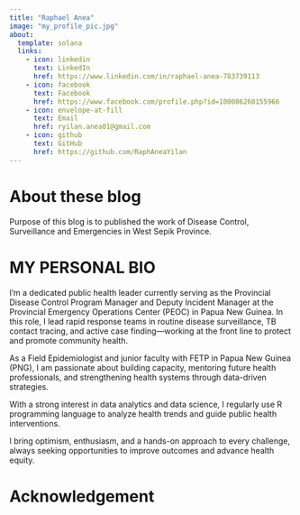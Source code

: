 ```yaml
---
title: "Raphael Anea"
image: "my_profile_pic.jpg"
about:
  template: solana
  links:
    - icon: linkedin
      text: LinkedIn
      href: https://www.linkedin.com/in/raphael-anea-783739113
    - icon: facebook
      text: Facebook
      href: https://www.facebook.com/profile.php?id=100086260155966
    - icon: envelope-at-fill
      text: Email
      href: ryilan.anea01@gmail.com
    - icon: github
      text: GitHub
      href: https://github.com/RaphAneaYilan
---
```


::: panel-tabset
# About these blog

Purpose of this blog is to published the work of Disease Control, Surveillance and Emergencies in West Sepik Province.

# MY PERSONAL BIO

I’m a dedicated public health leader currently serving as the Provincial Disease Control Program Manager and Deputy Incident Manager at the Provincial Emergency Operations Center (PEOC) in Papua New Guinea. In this role, I lead rapid response teams in routine disease surveillance, TB contact tracing, and active case finding—working at the front line to protect and promote community health.

As a Field Epidemiologist and junior faculty with FETP in Papua New Guinea (PNG), I am passionate about building capacity, mentoring future health professionals, and strengthening health systems through data-driven strategies.

With a strong interest in data analytics and data science, I regularly use R programming language to analyze health trends and guide public health interventions.

I bring optimism, enthusiasm, and a hands-on approach to every challenge, always seeking opportunities to improve outcomes and advance health equity.

# Acknowledgement
:::
